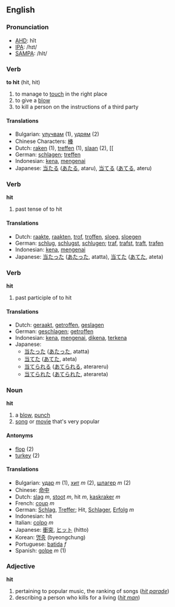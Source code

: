 ==English==

===Pronunciation===

*[[w:AHD|AHD]]: hĭt
*[[w:IPA|IPA]]: /hɪt/
*[[w:SAMPA|SAMPA]]: /hIt/

===Verb===
'''to hit''' (hit, hit)

# to manage to [[touch]] in the right place
# to give a [[blow]]
# to kill a person on the instructions of a third party

====Translations====
*Bulgarian: [[улучвам]] (1), [[удрям]] (2)
*Chinese Characters: [[棒]]
*Dutch: [[raken]] (1), [[treffen]] (1), [[slaan]] (2), [[
*German: [[schlagen]]; [[treffen]]
*Indonesian: [[kena]], [[kena|mengenai]]
*Japanese: [[当たる]] ([[あたる]], ataru), [[当てる]] ([[あてる]], ateru)


===Verb===
'''hit'''

# past tense of to hit

====Translations====
*Dutch: [[raakte]], [[raakten]], [[trof]], [[troffen]], [[sloeg]], [[sloegen]]
*German: [[schlug]], [[schlug|schlugst]], [[schlug|schlugen]]; [[traf]], [[traf|trafst]], [[traf|traft]], [[traf|trafen]]
*Indonesian: [[kena]], [[kena|mengenai]]
*Japanese: [[当たった]] ([[あたった]], atatta), [[当てた]] ([[あてた]], ateta)

===Verb===
'''hit'''

# past participle of to hit

====Translations====
*Dutch: [[geraakt]], [[getroffen]], [[geslagen]]
*German: [[geschlagen]]; [[traf|getroffen]]
*Indonesian: [[kena]], [[kena|mengenai]], [[kena|dikena]], [[kena|terkena]]
*Japanese: 
** [[当たった]] ([[あたった]], atatta)
** [[当てた]] ([[あてた]], ateta)
** [[当てられる]] ([[あてられる]], aterareru)
** [[当てられた]] ([[あてられた]], aterareta)

===Noun===

'''hit'''

# a [[blow]], [[punch]]
# [[song]] or [[movie]] that's very popular

====Antonyms====
*[[flop]] (2)
*[[turkey]] (2)

====Translations====
*Bulgarian: [[удар]] ''m'' (1), [[хит]] ''m'' (2), [[шлагер]] ''m'' (2)
*Chinese: [[命中]]
*Dutch: [[slag]] ''m'', [[stoot]] ''m'', hit ''m'', [[kaskraker]] ''m''
*French: [[coup]] ''m''
*German: [[Schlag]], [[Treffer]]; Hit, [[Schlager]], [[Erfolg]] ''m''
*Indonesian: hit
*Italian: [[colpo]] ''m''
*Japanese: [[衝突]], [[ヒット]] (hitto)
*Korean: [[명중]] (byeongchung)
*Portuguese: [[batida]] ''f''
*Spanish: [[golpe]] ''m'' (1)

===Adjective===

'''hit'''

# pertaining to popular music, the ranking of songs (''[[hit parade]]'')
# describing a person who kills for a living (''[[hit man]]'')